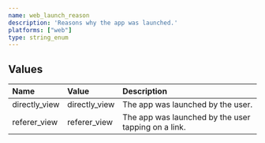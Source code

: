 ```yaml
---
name: web_launch_reason
description: 'Reasons why the app was launched.'
platforms: ["web"]
type: string_enum
---
```


## Values
|Name|Value|Description|
|:---|:---|:---|
|directly_view|directly_view|The app was launched by the user.|
|referer_view|referer_view|The app was launched by the user tapping on a link.|